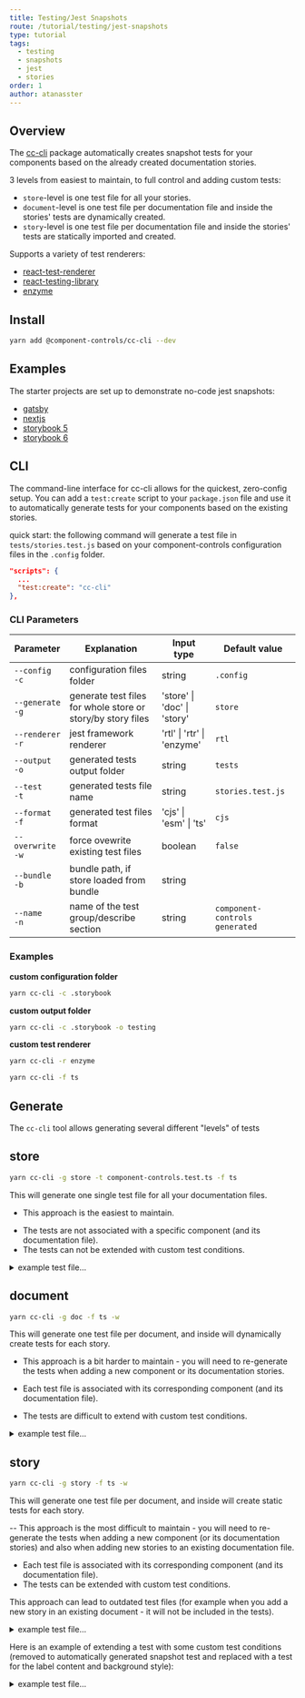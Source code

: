 ```yaml
---
title: Testing/Jest Snapshots
route: /tutorial/testing/jest-snapshots
type: tutorial
tags:
  - testing
  - snapshots
  - jest
  - stories
order: 1
author: atanasster
---
```


## Overview

The [cc-cli](https://github.com/ccontrols/component-controls/tree/master/plugins/cc-cli) package automatically creates snapshot tests for your components based on the already created documentation stories.

3 levels from easiest to maintain, to full control and adding custom tests:

- `store`-level is one test file for all your stories.
- `document`-level is one test file per documentation file and inside the stories' tests are dynamically created.
- `story`-level is one test file per documentation file and inside the stories' tests are statically imported and created.

Supports a variety of test renderers:

- [react-test-renderer](https://reactjs.org/docs/test-renderer.html)
- [react-testing-library](https://testing-library.com/docs/react-testing-library/intro)
- [enzyme](https://enzymejs.github.io/enzyme/)

## Install

```sh
yarn add @component-controls/cc-cli --dev
```

## Examples

The starter projects are set up to demonstrate no-code jest snapshots:

- [gatsby](https://github.com/ccontrols/gatsby-controls-starter/blob/e177388e990479d6b7b098beb6cc0aa4789c1ea1/package.json#L9)
- [nextjs](https://github.com/ccontrols/nextjs-controls-starter/blob/cb24475032f69b3f45cfdd54ace8dce7b1896f6e/package.json#L29)
- [storybook 5](https://github.com/ccontrols/storybook-5-controls-starter/blob/efed8a95c2a5986990e85805d35a5d753cf5fa85/package.json#L9)
- [storybook 6](https://github.com/ccontrols/storybook-6-controls-starter/blob/6798935d712a38b66a99650d9002dd4b7394b581/package.json#L9)

## CLI

The command-line interface for cc-cli allows for the quickest, zero-config setup. You can add a `test:create` script to your `package.json` file and use it to automatically generate tests for your components based on the existing stories.

quick start: the following command will generate a test file in `tests/stories.test.js` based on your component-controls configuration files in the `.config` folder.

```js:title=package.json
"scripts": {
  ...
  "test:create": "cc-cli"
},
```

### CLI Parameters

| Parameter              | Explanation                                                 | Input type                  | Default value                  |
| ---------------------- | ----------------------------------------------------------- | --------------------------- | ------------------------------ |
| `--config`<br/>`-c`    | configuration files folder                                  | string                      | `.config`                      |
| `--generate`<br/>`-g`  | generate test files for whole store or story/by story files | 'store' \| 'doc' \| 'story' | `store`                        |
| `--renderer`<br/>`-r`  | jest framework renderer                                     | 'rtl' \| 'rtr' \| 'enzyme'  | `rtl`                          |
| `--output`<br/>`-o`    | generated tests output folder                               | string                      | `tests`                        |
| `--test`<br/>`-t`      | generated tests file name                                   | string                      | `stories.test.js`              |
| `--format`<br/>`-f`    | generated test files format                                 | 'cjs' \| 'esm' \| 'ts'      | `cjs`                          |
| `--overwrite`<br/>`-w` | force ovewrite existing test files                          | boolean                     | `false`                        |
| `--bundle`<br/>`-b`    | bundle path, if store loaded from bundle                    | string                      |                                |
| `--name`<br/>`-n`      | name of the test group/describe section                     | string                      | `component-controls generated` |

### Examples

**custom configuration folder**

```sh
yarn cc-cli -c .storybook
```

**custom output folder**

```sh
yarn cc-cli -c .storybook -o testing
```

**custom test renderer**

```sh
yarn cc-cli -r enzyme
```

```sh
yarn cc-cli -f ts
```

## Generate

The `cc-cli` tool allows generating several different "levels" of tests

## store

```sh
yarn cc-cli -g store -t component-controls.test.ts -f ts
```

This will generate one single test file for all your documentation files. 
+ This approach is the easiest to maintain.
- The tests are not associated with a specific component (and its documentation file).
- The tests can not be extended with custom test conditions.

<details>
  <summary>example test file...</summary>

```jsx:title=tests/component-controls.test.ts
/* prettier-ignore-start */
import path from 'path';
import MatchMediaMock from 'jest-matchmedia-mock';
import {
  loadConfigurations,
  extractDocuments,
} from '@component-controls/config';
import { renderExample } from '@component-controls/test-renderers';
import { render as reactRender } from '@component-controls/render/react';
import { render, act } from '@testing-library/react';

const renderErr = () => {
  throw new Error('Could not render the story');
};

describe('component-controls generated', () => {
  let matchMedia: MatchMediaMock;
  beforeAll(() => {
    jest.mock('rc-util/lib/Portal');
    matchMedia = new MatchMediaMock();
  });
  afterEach(() => {
    matchMedia.clear();
  });
  const configPath = path.resolve(__dirname, '../.config');
  const config = loadConfigurations(configPath);
  if (!config.renderFn) {
    config.renderFn = reactRender;
  }
  const documents = extractDocuments({ config, configPath });
  if (documents) {
    documents.forEach((file: string) => {
      const exports = require(file);
      const doc = exports.default;
      const examples = Object.keys(exports)
        .filter(key => key !== 'default')
        .map(key => exports[key]);

      if (examples.length) {
        describe(doc.title, () => {
          examples.forEach(example => {
            it(example.name, async () => {
              let rendered;
              act(() => {
                rendered = renderExample({
                  example,
                  doc,
                  config,
                });
              });
              if (!rendered) {
                renderErr();
                return;
              }
              const { asFragment } = render(rendered);
              expect(asFragment()).toMatchSnapshot();
            });
          });
        });
      }
    });
  }
});
/* prettier-ignore-end */
```
</details>

## document

```sh
yarn cc-cli -g doc -f ts -w
```

This will generate one test file per document, and inside will dynamically create tests for each story.

- This approach is a bit harder to maintain - you will need to re-generate the tests when adding a new component or its documentation stories.
+ Each test file is associated with its corresponding component (and its documentation file).
- The tests are difficult to extend with custom test conditions.


<details>
  <summary>example test file...</summary>

```jsx:title=src/Header/Header.test.ts
/* prettier-ignore-start */
import path from 'path';
import MatchMediaMock from 'jest-matchmedia-mock';
import { loadConfigurations } from '@component-controls/config';
import { renderDocument } from '@component-controls/test-renderers';
import { render as reactRender } from '@component-controls/render/react';
import { render, act } from '@testing-library/react';

const renderErr = () => {
  throw new Error('Could not render the story');
};

import * as examples from './Header.stories';

describe('Header', () => {
  let matchMedia: MatchMediaMock;
  beforeAll(() => {
    jest.mock('rc-util/lib/Portal');
    matchMedia = new MatchMediaMock();
  });
  afterEach(() => {
    matchMedia.clear();
  });
  const configPath = path.resolve(__dirname, '../../.config');
  const config = loadConfigurations(configPath);
  if (!config.renderFn) {
    config.renderFn = reactRender;
  }
  let renderedExamples: ReturnType<typeof renderDocument> = [];
  act(() => {
    renderedExamples = renderDocument(examples, config);
  });
  if (!renderedExamples) {
    renderErr();
    return;
  }
  renderedExamples.forEach(({ name, rendered }) => {
    it(name, async () => {
      const { asFragment } = render(rendered);
      expect(asFragment()).toMatchSnapshot();
    });
  });
});
/* prettier-ignore-end */
```
</details>

## story

```sh
yarn cc-cli -g story -f ts -w
```

This will generate one test file per document, and inside will create static tests for each story. 

-- This approach is the most difficult to maintain - you will need to re-generate the tests when adding a new component (or its documentation stories) and also when adding new stories to an existing documentation file.
+ Each test file is associated with its corresponding component (and its documentation file).
+ The tests can be extended with custom test conditions.

This approach can lead to outdated test files (for example when you add a new story in an existing document - it will not be included in the tests).

<details>
  <summary>example test file...</summary>

```jsx:title=src/Header/Header.test.ts
/* prettier-ignore-start */
import path from 'path';
import MatchMediaMock from 'jest-matchmedia-mock';
import { loadConfigurations } from '@component-controls/config';
import { renderExample } from '@component-controls/test-renderers';
import { render as reactRender } from '@component-controls/render/react';
import { render, act } from '@testing-library/react';

const renderErr = () => {
  throw new Error('Could not render the story');
};

import doc, { overview } from './Header.stories';

describe('Header', () => {
  let matchMedia: MatchMediaMock;

  beforeAll(() => {
    jest.mock('rc-util/lib/Portal');
    matchMedia = new MatchMediaMock();
  });

  afterEach(() => {
    matchMedia.clear();
  });

  const configPath = path.resolve(__dirname, '.config');
  const config = loadConfigurations(configPath);
  
  if (!config.renderFn) {
    config.renderFn = reactRender;
  }

  test('overview', () => {
    const example = overview;
    let rendered;
    act(() => {
      rendered = renderExample({
        example,
        doc,
        config,
      });
    });
    if (!rendered) {
      renderErr();
      return;
    }
    const { asFragment } = render(rendered);
    expect(asFragment()).toMatchSnapshot();
  });
});
/* prettier-ignore-end */
```
</details>


Here is an example of extending a test with some custom test conditions (removed to automatically generated snapshot test and replaced with a test for the label content and background style):

<details>
  <summary>example test file...</summary>

```jsx:title=src/VariantButton/VariantButton.test.ts
/* prettier-ignore-start */
import path from 'path';
import MatchMediaMock from 'jest-matchmedia-mock';
import { loadConfigurations } from '@component-controls/config';
import { renderExample } from '@component-controls/test-renderers';
import { render as reactRender } from '@component-controls/render/react';
import { render, act } from '@testing-library/react';

const renderErr = () => {
  throw new Error('Could not render the story');
};

import doc, { primary } from './VariantButton.stories';

describe('VariantVutton', () => {
  let matchMedia: MatchMediaMock;

  beforeAll(() => {
    jest.mock('rc-util/lib/Portal');
    matchMedia = new MatchMediaMock();
  });

  afterEach(() => {
    matchMedia.clear();
  });

  const configPath = path.resolve(__dirname, '.config');
  const config = loadConfigurations(configPath);
  
  if (!config.renderFn) {
    config.renderFn = reactRender;
  }

  test('primary', () => {
    const example = overview;
    let rendered;
    act(() => {
      rendered = renderExample({
        example,
        doc,
        config,
      });
    });
    if (!rendered) {
      renderErr();
      return;
    }
    const { getByTestId, container } = render(rendered);
    // expect(asFragment()).toMatchSnapshot(); - remove auto-snapshots
    // add specific custom tests for a label and a style
    expect(getByTestId('label')).toHaveTextContent('Primary');
    expect(container.children[0]).toHaveStyle('background: lightgrey');
  });
});
/* prettier-ignore-end */
```
</details>